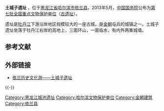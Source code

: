 {{文物保护单位
| 名称 = 土城子遗址 
| 图片 = 
| 说明 = 
| 级别 = 全国
| Cat = 黑龙江全国重点文物保护单位
| 省区市 = [[黑龙江省|黑龙江省]]
| 市/县名 = 
| 所在 = [[哈尔滨市|哈尔滨市]][[依兰县|依兰县]]
| 坐标 = <!-- 请使用{{Coord}}模板 -->
| 分类 = 
| 时代 = 金
| 编号 = 7-0129-1-129
| 登录 = 2013年3月
}}
'''土城子遗址''' ，位于[[黑龙江省|黑龙江省]][[哈尔滨市|哈尔滨市]][[依兰县|依兰县]]。2013年5月，[[中华人民共和国国务院|中国国务院]]公布为[[第七批全国重点文物保护单位|第七批全国重点文物保护单位]]（[[第七批全国重点文物保护单位中的古遗址|古遗址]]）。

遗址是[[牡丹江|牡丹江]]下游沿岸地区规模较大的一座古城，是[[金朝|金朝]]屯兵的城镇之一。土城子遗址坐落于牡丹江右岸的高地上，三面环山，一面临水，有内外两重城墙。

==参考文献==
{{reflist}}

== 外部链接 ==
* [https://web.archive.org/web/20140203194811/http://www.hljic.gov.cn/sqgl/zblj/t20120830_625206.htm 依兰历史文化游——土城子遗址]

{{-}}
{{黑龙江全国重点文物保护单位}}

{{DEFAULTSORT:T}}
[[Category:黑龙江城池遗址|Category:黑龙江城池遗址]]
[[Category:哈尔滨文物保护单位|Category:哈尔滨文物保护单位]]
[[Category:金朝建筑|Category:金朝建筑]]
[[Category:依兰县|Category:依兰县]]

{{全国重点文物保护单位小作品}}